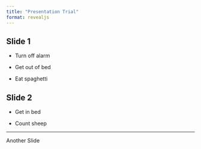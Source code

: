 ```yaml
---
title: "Presentation Trial"
format: revealjs
---
```


## Slide 1

-   Turn off alarm

-   Get out of bed

-   Eat spaghetti

## Slide 2

-   Get in bed

-   Count sheep

---

Another Slide




